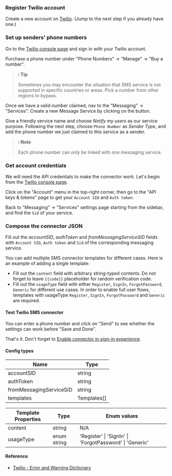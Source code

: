 ### Register Twilio account

Create a new account on [Twilio](https://www.twilio.com). (Jump to the next step if you already have one.)

### Set up senders' phone numbers

Go to the [Twilio console page](https://console.twilio.com/) and sign in with your Twilio account.

Purchase a phone number under "Phone Numbers" -> "Manage" -> "Buy a number".

> ℹ️ **Tip**
>
> Sometimes you may encounter the situation that SMS service is not supported in specific countries or areas. Pick a number from other regions to bypass.

Once we have a valid number claimed, nav to the "Messaging" -> "Services". Create a new Message Service by clicking on the button.

Give a friendly service name and choose _Notify my users_ as our service purpose.
Following the next step, choose `Phone Number` as _Sender Type_, and add the phone number we just claimed to this service as a sender.

> ℹ️ **Note**
>
> Each phone number can only be linked with one messaging service.

### Get account credentials

We will need the API credentials to make the connector work. Let's begin from the [Twilio console page](https://console.twilio.com/).

Click on the "Account" menu in the top-right corner, then go to the "API keys & tokens" page to get your `Account SID` and `Auth token`.

Back to "Messaging" -> "Services" settings page starting from the sidebar, and find the `Sid` of your service.

### Compose the connector JSON

Fill out the _accountSID_, _authToken_ and _fromMessagingServiceSID_ fields with `Account SID`, `Auth token` and `Sid` of the corresponding messaging service.

You can add multiple SMS connector templates for different cases. Here is an example of adding a single template:

- Fill out the `content` field with arbitrary string-typed contents. Do not forget to leave `{{code}}` placeholder for random verification code.
- Fill out the `usageType` field with either `Register`, `SignIn`, `ForgotPassword`, `Generic` for different use cases. In order to enable full user flows, templates with usageType `Register`, `SignIn`, `ForgotPassword` and `Generic` are required.

#### Test Twilio SMS connector

You can enter a phone number and click on "Send" to see whether the settings can work before "Save and Done".

That's it. Don't forget to [Enable connector in sign-in experience](https://docs.logto.io/docs/tutorials/get-started/passwordless-sign-in-by-adding-connectors#enable-sms-or-email-passwordless-sign-in).

#### Config types

| Name                    | Type        |
| ----------------------- | ----------- |
| accountSID              | string      |
| authToken               | string      |
| fromMessagingServiceSID | string      |
| templates               | Templates[] |

| Template Properties | Type        | Enum values                                             |
| ------------------- | ----------- | ------------------------------------------------------- |
| content             | string      | N/A                                                     |
| usageType           | enum string | 'Register' \| 'SignIn' \| 'ForgotPassword' \| 'Generic' |

#### Reference

- [Twilio - Error and Warning Dictionary](https://www.twilio.com/docs/api/errors)
